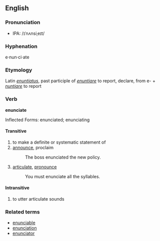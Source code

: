 {{cleanup}}
==English==
===Pronunciation===
*IPA: /ɪˈnʌnsiˌeɪt/
===Hyphenation===
e·nun·ci·ate
===Etymology===
Latin ''[[enuntiatus]]'', past participle of ''[[enuntiare]]'' to report, declare, from e- + ''[[nuntiare]]'' to report 

===Verb===
'''enunciate'''

Inflected Forms: enunciated; enunciating

====Transitive====
#to make a definite or systematic statement of 
#[[announce]], proclaim
#:The boss enunciated the new policy.
# [[articulate]], [[pronounce]]
#:You must enunciate all the syllables.

====Intransitive====
#to utter articulate sounds

===Related terms===
* [[enunciable]]
* [[enunciation]]
* [[enunciator]]